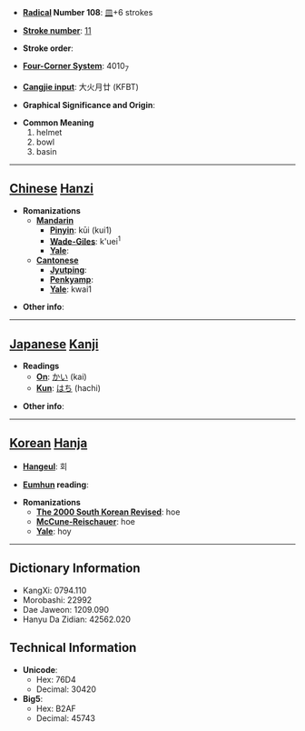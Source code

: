 * '''[[Wiktionary:Chinese radical index| Radical]] Number 108''': [[Wiktionary:Chinese radical index 皿|皿]]+6 strokes

* '''[[Wiktionary:Chinese total strokes index|Stroke number]]''': [[Wiktionary:Chinese total strokes index 11|11]]

* '''Stroke order''': 

* '''[[Wiktionary:Chinese four corner index|Four-Corner System]]''': 4010<sub>7</sub>

* '''[[Wiktionary:Chinese Cangjie index|Cangjie input]]''': 大火月廿 (KFBT)

* '''Graphical Significance and Origin''': 

* '''Common Meaning'''
*#helmet
*# bowl
*# basin


----

== [[Chinese]] [[Hanzi]] ==

* '''Romanizations'''
** '''[[Mandarin]]'''
*** '''[[Pinyin]]''': kūi (kui1)
*** '''[[Wade-Giles]]''': k'uei<sup>1</sup>
*** '''[[Yale]]''': 
** '''[[Cantonese]]'''
*** '''[[Jyutping]]''':
*** '''[[Penkyamp]]''': 
*** '''[[Yale]]''': kwai1

* '''Other info''': 

----

== [[Japanese]] [[Kanji]] ==

* '''Readings'''
** '''[[On]]''': [[かい]] (kai)
** '''[[Kun]]''': [[はち]] (hachi)

* '''Other info''':  

----

== [[Korean]] [[Hanja]] ==

* '''[[Hangeul]]''': 회

* '''[[Eumhun]] reading''': 

* '''Romanizations'''
** '''[[The 2000 South Korean Revised Romanization|The 2000 South Korean Revised]]''': hoe
** '''[[McCune-Reischauer]]''': hoe
** '''[[Yale]]''': hoy

----

== Dictionary Information ==

* KangXi: 0794.110
* Morobashi: 22992
* Dae Jaweon: 1209.090
* Hanyu Da Zidian: 42562.020

== Technical Information ==

* '''Unicode''':
** Hex: 76D4
** Decimal: 30420
* '''Big5''':
** Hex: B2AF
** Decimal: 45743